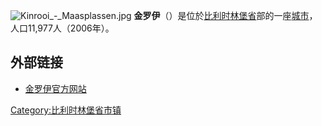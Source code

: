 {{Unreferenced|time=2018-08-17T12:55:53+00:00}}
[[File:Kinrooi_-_Maasplassen.jpg|thumb]]
'''金罗伊'''（{{lang-nl|Kinrooi}}）是位於[[比利时|比利时]][[林堡省_(比利时)|林堡省]]部的一座[[城市|城市]]，人口11,977人（2006年）。

==外部链接==
*[http://www.kinrooi.be/ 金罗伊官方网站] {{Wayback|url=http://www.kinrooi.be/ |date=20080609094140 }}

{{比利时林堡省市区}}

{{DEFAULTSORT:Kinrooi}}
{{Belgium-geo-stub}}

[[Category:比利时林堡省市镇|Category:比利时林堡省市镇]]